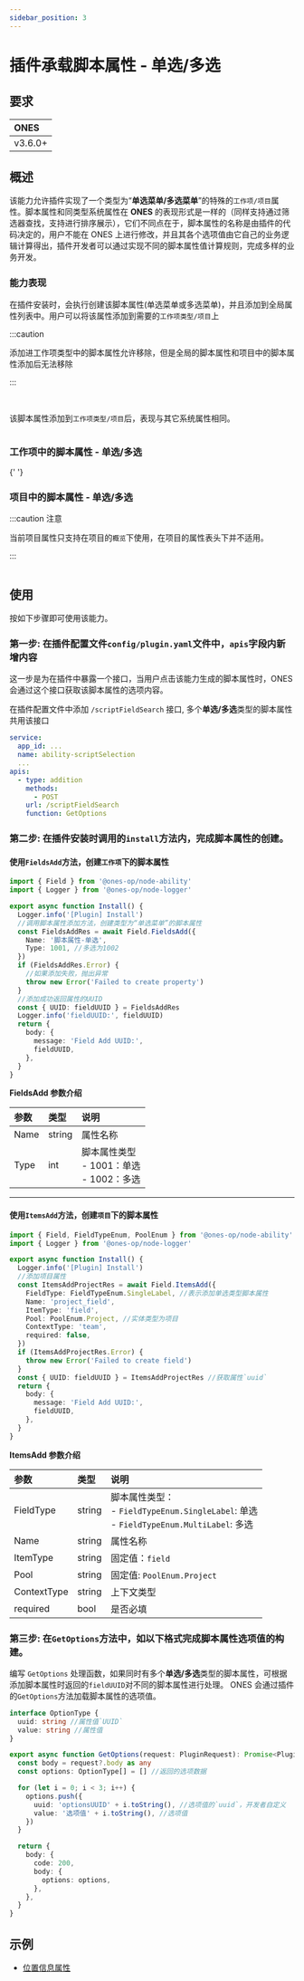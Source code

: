```yaml
---
sidebar_position: 3
---
```



# 插件承载脚本属性 - 单选/多选

## 要求

| **ONES** |
| :------- |
| v3.6.0+  |

## 概述

该能力允许插件实现了一个类型为“**单选菜单/多选菜单**”的特殊的`工作项/项目`属性。脚本属性和同类型系统属性在 **ONES** 的表现形式是一样的（同样支持通过筛选器查找，支持进行排序展示），它们不同点在于，脚本属性的名称是由插件的代码决定的，用户不能在 ONES 上进行修改，并且其各个选项值由它自己的业务逻辑计算得出，插件开发者可以通过实现不同的脚本属性值计算规则，完成多样的业务开发。

### 能力表现

在插件安装时，会执行创建该脚本属性(单选菜单或多选菜单)，并且添加到全局属性列表中。用户可以将该属性添加到需要的`工作项类型/项目`上

:::caution

添加进工作项类型中的脚本属性允许移除，但是全局的脚本属性和项目中的脚本属性添加后无法移除

:::

<br />

该脚本属性添加到`工作项类型/项目`后，表现与其它系统属性相同。

<Image img={scriptFieldSelection1} />

### 工作项中的脚本属性 - 单选/多选

<Image img={scriptFieldSelection2} />{' '}

### 项目中的脚本属性 - 单选/多选

:::caution 注意

当前项目属性只支持在项目的`概览`下使用，在项目的属性表头下并不适用。

:::

<Image img={scriptFieldSelection3} />

## 使用

按如下步骤即可使用该能力。

### 第一步: 在插件配置文件`config/plugin.yaml`文件中，`apis`字段内新增内容

这一步是为在插件中暴露一个接口，当用户点击该能力生成的脚本属性时，ONES 会通过这个接口获取该脚本属性的选项内容。

在插件配置文件中添加 `/scriptFieldSearch` 接口, 多个**单选/多选**类型的脚本属性共用该接口

```yaml title="config/plugin.yaml"
service:
  app_id: ...
  name: ability-scriptSelection
  ...
apis:
  - type: addition
    methods:
      - POST
    url: /scriptFieldSearch
    function: GetOptions
```

### 第二步: 在插件安装时调用的`install`方法内，完成脚本属性的创建。

#### 使用`FieldsAdd`方法，创建`工作项`下的脚本属性

```typescript title="backend/src/index.ts"
import { Field } from '@ones-op/node-ability'
import { Logger } from '@ones-op/node-logger'

export async function Install() {
  Logger.info('[Plugin] Install')
  //调用脚本属性添加方法，创建类型为“单选菜单”的脚本属性
  const FieldsAddRes = await Field.FieldsAdd({
    Name: '脚本属性-单选',
    Type: 1001, //多选为1002
  })
  if (FieldsAddRes.Error) {
    //如果添加失败，抛出异常
    throw new Error('Failed to create property')
  }
  //添加成功返回属性的UUID
  const { UUID: fieldUUID } = FieldsAddRes
  Logger.info('fieldUUID:', fieldUUID)
  return {
    body: {
      message: 'Field Add UUID:',
      fieldUUID,
    },
  }
}
```

**FieldsAdd 参数介绍**

| 参数 | 类型   | 说明                                            |
| :--- | :----- | :---------------------------------------------- |
| Name | string | 属性名称                                        |
| Type | int    | 脚本属性类型<br />- 1001：单选<br/>- 1002：多选 |

---

#### 使用`ItemsAdd`方法，创建`项目`下的脚本属性

```typescript title="backend/src/index.ts"
import { Field, FieldTypeEnum, PoolEnum } from '@ones-op/node-ability'
import { Logger } from '@ones-op/node-logger'

export async function Install() {
  Logger.info('[Plugin] Install')
  //添加项目属性
  const ItemsAddProjectRes = await Field.ItemsAdd({
    FieldType: FieldTypeEnum.SingleLabel, //表示添加单选类型脚本属性
    Name: 'project_field',
    ItemType: 'field',
    Pool: PoolEnum.Project, //实体类型为项目
    ContextType: 'team',
    required: false,
  })
  if (ItemsAddProjectRes.Error) {
    throw new Error('Failed to create field')
  }
  const { UUID: fieldUUID } = ItemsAddProjectRes //获取属性`uuid`
  return {
    body: {
      message: 'Field Add UUID:',
      fieldUUID,
    },
  }
}
```

**ItemsAdd 参数介绍**

| 参数        | 类型   | 说明                                                                                            |
| :---------- | :----- | :---------------------------------------------------------------------------------------------- |
| FieldType   | string | 脚本属性类型：<br />- `FieldTypeEnum.SingleLabel`: 单选<br />- `FieldTypeEnum.MultiLabel`: 多选 |
| Name        | string | 属性名称                                                                                        |
| ItemType    | string | 固定值：`field`                                                                                 |
| Pool        | string | 固定值: `PoolEnum.Project`                                                                      |
| ContextType | string | 上下文类型                                                                                      |
| required    | bool   | 是否必填                                                                                        |

### 第三步: 在`GetOptions`方法中，如以下格式完成脚本属性选项值的构建。

编写 `GetOptions` 处理函数，如果同时有多个**单选/多选**类型的脚本属性，可根据添加脚本属性时返回的`fieldUUID`对不同的脚本属性进行处理。
ONES 会通过插件的`GetOptions`方法加载脚本属性的选项值。

```typescript
interface OptionType {
  uuid: string //属性值`UUID`
  value: string //属性值
}

export async function GetOptions(request: PluginRequest): Promise<PluginResponse> {
  const body = request?.body as any
  const options: OptionType[] = [] //返回的选项数据

  for (let i = 0; i < 3; i++) {
    options.push({
      uuid: 'optionsUUID' + i.toString(), //选项值的`uuid`，开发者自定义
      value: '选项值' + i.toString(), //选项值
    })
  }

  return {
    body: {
      code: 200,
      body: {
        options: options,
      },
    },
  }
}
```

## 示例

- [位置信息属性](sample-script-field-selection1.mdx)
